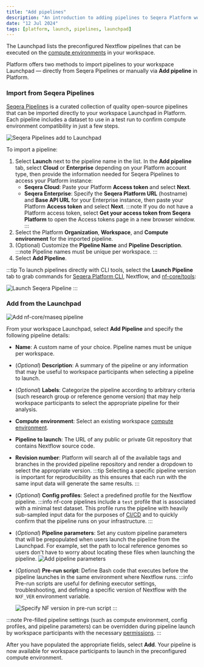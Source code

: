 ```yaml
---
title: "Add pipelines"
description: "An introduction to adding pipelines to Seqera Platform workspaces"
date: "12 Jul 2024"
tags: [platform, launch, pipelines, launchpad]
---
```



The Launchpad lists the preconfigured Nextflow pipelines that can be executed on the [compute environments](../../compute-envs/overview) in your workspace.

Platform offers two methods to import pipelines to your workspace Launchpad — directly from Seqera Pipelines or manually via **Add pipeline** in Platform.

### Import from Seqera Pipelines

[Seqera Pipelines](https://seqera.io/pipelines) is a curated collection of quality open-source pipelines that can be imported directly to your workspace Launchpad in Platform. Each pipeline includes a dataset to use in a test run to confirm compute environment compatibility in just a few steps.

![Seqera Pipelines add to Launchpad](assets/seqera-pipelines-add-pipeline.gif)

To import a pipeline:

1. Select **Launch** next to the pipeline name in the list. In the **Add pipeline** tab, select **Cloud** or **Enterprise** depending on your Platform account type, then provide the information needed for Seqera Pipelines to access your Platform instance:
   - **Seqera Cloud**: Paste your Platform **Access token** and select **Next**.
   - **Seqera Enterprise**: Specify the **Seqera Platform URL** (hostname) and **Base API URL** for your Enterprise instance, then paste your Platform **Access token** and select **Next**.
     :::note
     If you do not have a Platform access token, select **Get your access token from Seqera Platform** to open the Access tokens page in a new browser window.
     :::
1. Select the Platform **Organization**, **Workspace**, and **Compute environment** for the imported pipeline.
1. (Optional) Customize the **Pipeline Name** and **Pipeline Description**.
   :::note
   Pipeline names must be unique per workspace.
   :::
1. Select **Add Pipeline**.

:::tip
To launch pipelines directly with CLI tools, select the **Launch Pipeline** tab to grab commands for [Seqera Platform CLI](./automation#platform-cli), Nextflow, and [nf-core/tools](https://nf-co.re/docs/nf-core-tools):

![Launch Seqera Pipeline](assets/seqera-pipelines-launch-cli.png)
:::

### Add from the Launchpad

![Add nf-core/rnaseq pipeline](assets/sp-cloud-add-rnaseq.gif)

From your workspace Launchpad, select **Add Pipeline** and specify the following pipeline details:

- **Name**: A custom name of your choice. Pipeline names must be unique per workspace.
- (_Optional_) **Description**: A summary of the pipeline or any information that may be useful to workspace participants when selecting a pipeline to launch.
- (_Optional_) **Labels**: Categorize the pipeline according to arbitrary criteria (such research group or reference genome version) that may help workspace participants to select the appropriate pipeline for their analysis.
- **Compute environment**: Select an existing workspace [compute environment](../../compute-envs/overview).
- **Pipeline to launch**: The URL of any public or private Git repository that contains Nextflow source code.
- **Revision number**: Platform will search all of the available tags and branches in the provided pipeline repository and render a dropdown to select the appropriate version.
  :::tip
  Selecting a specific pipeline version is important for reproducibility as this ensures that each run with the same input data will generate the same results.
  :::
- (_Optional_) **Config profiles**: Select a predefined profile for the Nextflow pipeline.
  :::info
  nf-core pipelines include a `test` profile that is associated with a minimal test dataset. This profile runs the pipeline with heavily sub-sampled input data for the purposes of [CI/CD](https://resources.github.com/devops/ci-cd/) and to quickly confirm that the pipeline runs on your infrastructure.
  :::
- (_Optional_) **Pipeline parameters**: Set any custom pipeline parameters that will be prepopulated when users launch the pipeline from the Launchpad. For example, set the path to local reference genomes so users don't have to worry about locating these files when launching the pipeline.
  ![Add pipeline parameters](assets/sp-cloud-pipeline-params.gif)
- (_Optional_) **Pre-run script**: Define Bash code that executes before the pipeline launches in the same environment where Nextflow runs.
  :::info
  Pre-run scripts are useful for defining executor settings, troubleshooting, and defining a specific version of Nextflow with the `NXF_VER` environment variable.

  ![Specify NF version in pre-run script](assets/sp-cloud-pre-run-options.gif)
  :::

:::note
Pre-filled pipeline settings (such as compute environment, config profiles, and pipeline parameters) can be overridden during pipeline launch by workspace participants with the necessary [permissions](../../orgs-and-teams/roles).
:::

After you have populated the appropriate fields, select **Add**. Your pipeline is now available for workspace participants to launch in the preconfigured compute environment.
